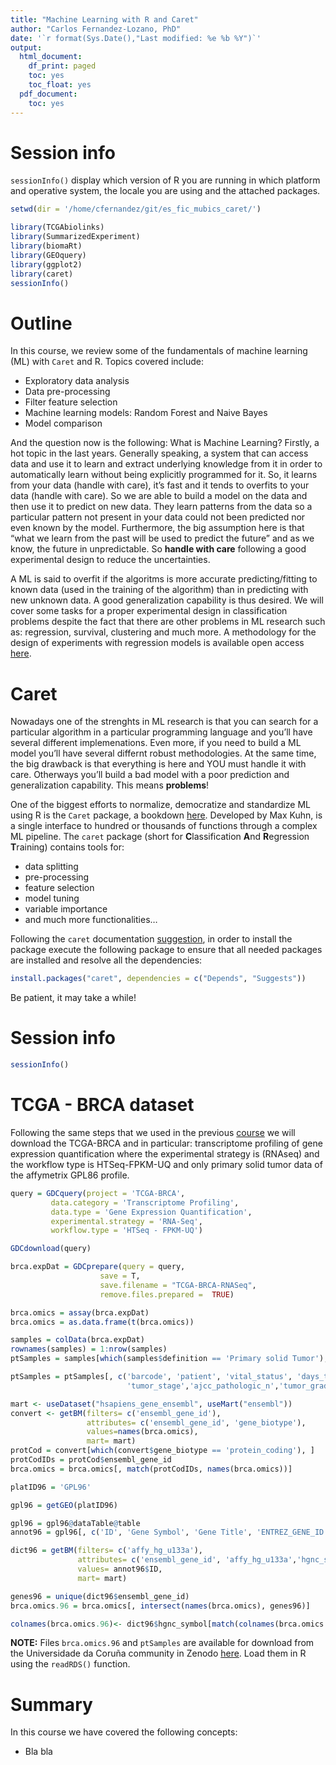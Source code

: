 ```yaml
---
title: "Machine Learning with R and Caret"
author: "Carlos Fernandez-Lozano, PhD"
date: '`r format(Sys.Date(),"Last modified: %e %b %Y")`'
output:
  html_document:
    df_print: paged
    toc: yes
    toc_float: yes
  pdf_document:
    toc: yes
---
```


# Session info

`sessionInfo()` display which version of R you are running in which platform and operative system, the locale you are using and the attached packages.

```r
setwd(dir = '/home/cfernandez/git/es_fic_mubics_caret/')
```


```r
library(TCGAbiolinks)
library(SummarizedExperiment)
library(biomaRt)
library(GEOquery)
library(ggplot2)
library(caret)
sessionInfo()
```


# Outline

In this course, we review some of the fundamentals of machine learning (ML) with `Caret` and R. Topics covered include: 

* Exploratory data analysis
* Data pre-processing
* Filter feature selection
* Machine learning models: Random Forest and Naive Bayes
* Model comparison

And the question now is the following: What is Machine Learning? Firstly, a hot topic in the last years. Generally speaking, a system that can access data and use it to learn and extract underlying knowledge from it in order to automatically learn without being explicitly programmed for it. So, it learns from your data (handle with care), it's fast and it tends to overfits to your data (handle with care). So we are able to build a model on the data and then use it to predict on new data. They learn patterns from the data so a particular pattern not present in your data could not been predicted nor even known by the model. Furthermore, the big assumption here is that "what we learn from the past will be used to predict the future" and as we know, the future in unpredictable. So **handle with care** following a good experimental design to reduce the uncertainties.

A ML is said to overfit if the algoritms is more accurate predicting/fitting to known data (used in the training of the algorithm) than in predicting with new unknown data. A good generalization capability is thus desired. We will cover some tasks for a proper experimental design in classification problems despite the fact that there are other problems in ML research such as: regression, survival, clustering and much more. A methodology for the design of experiments with regression models is available open access [here](https://peerj.com/articles/2721/).

# Caret

Nowadays one of the strenghts in ML research is that you can search for a particular algorithm in a particular programming language and you'll have several different implemenations. Even more, if you need to build a ML model you'll have several differnt robust methodologies. At the same time, the big drawback is that everything is here and YOU must handle it with care. Otherways you'll build a bad model with a poor prediction and generalization capability. This means **problems**!

One of the biggest efforts to normalize, democratize and standardize ML using R is the `Caret` package, a bookdown [here](https://topepo.github.io/caret/). Developed by Max Kuhn, is a single interface to hundred or thousands of functions through a complex ML pipeline. The `caret` package (short for **C**lassification **A**nd **R**egression **T**raining) contains tools for:

* data splitting
* pre-processing
* feature selection
* model tuning
* variable importance
* and much more functionalities...

Following the `caret` documentation [suggestion](https://cran.r-project.org/web/packages/caret/vignettes/caret.html), in order to install the package execute the following package to ensure that all needed packages are installed and resolve all the dependencies:

```r
install.packages("caret", dependencies = c("Depends", "Suggests"))
```
Be patient, it may take a while!

# Session info

```r
sessionInfo()
```


# TCGA - BRCA dataset

Following the same steps that we used in the previous [course](https://cafernandezlo.github.io/es_fic_mubics_ggplot_dplyr/ggplot-dplyr.html) we will download the TCGA-BRCA and in particular: transcriptome profiling of gene expression quantification where the experimental strategy is (RNAseq) and the workflow type is HTSeq-FPKM-UQ and only primary solid tumor data of the affymetrix GPL86 profile.

```r
query = GDCquery(project = 'TCGA-BRCA', 
         data.category = 'Transcriptome Profiling',
         data.type = 'Gene Expression Quantification',
         experimental.strategy = 'RNA-Seq',
         workflow.type = 'HTSeq - FPKM-UQ')

GDCdownload(query)

brca.expDat = GDCprepare(query = query,
                    save = T,
                    save.filename = "TCGA-BRCA-RNASeq",
                    remove.files.prepared =  TRUE)

brca.omics = assay(brca.expDat)
brca.omics = as.data.frame(t(brca.omics))

samples = colData(brca.expDat)
rownames(samples) = 1:nrow(samples)
ptSamples = samples[which(samples$definition == 'Primary solid Tumor'), ]

ptSamples = ptSamples[, c('barcode', 'patient', 'vital_status', 'days_to_last_follow_up', 'days_to_death', 'gender', 'age_at_diagnosis','ajcc_pathologic_stage',
                          'tumor_stage','ajcc_pathologic_n','tumor_grade')]

mart <- useDataset("hsapiens_gene_ensembl", useMart("ensembl"))
convert <- getBM(filters= c('ensembl_gene_id'), 
                 attributes= c('ensembl_gene_id', 'gene_biotype'),
                 values=names(brca.omics),
                 mart= mart)
protCod = convert[which(convert$gene_biotype == 'protein_coding'), ]
protCodIDs = protCod$ensembl_gene_id
brca.omics = brca.omics[, match(protCodIDs, names(brca.omics))]

platID96 = 'GPL96'

gpl96 = getGEO(platID96)

gpl96 = gpl96@dataTable@table
annot96 = gpl96[, c('ID', 'Gene Symbol', 'Gene Title', 'ENTREZ_GENE_ID')]

dict96 = getBM(filters= c('affy_hg_u133a'), 
               attributes= c('ensembl_gene_id', 'affy_hg_u133a','hgnc_symbol'),
               values= annot96$ID,
               mart= mart)

genes96 = unique(dict96$ensembl_gene_id)
brca.omics.96 = brca.omics[, intersect(names(brca.omics), genes96)]

colnames(brca.omics.96)<- dict96$hgnc_symbol[match(colnames(brca.omics.96),dict96$ensembl_gene_id)]
```

__NOTE:__ Files `brca.omics.96` and `ptSamples` are available for download from the Universidade da Coruña community in Zenodo [here](https://doi.org/10.5281/zenodo.4309168). Load them in R using the `readRDS()` function.

# Summary

In this course we have covered the following concepts:

* Bla bla
